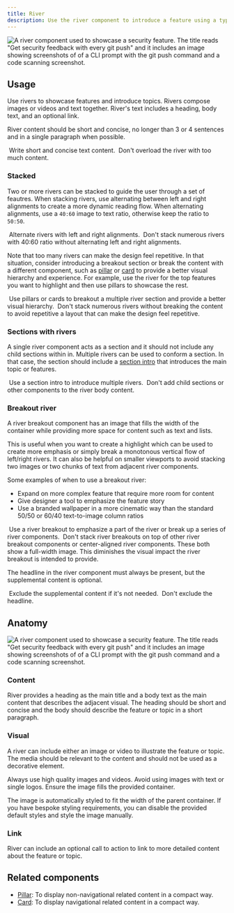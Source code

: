 ```yaml
---
title: River
description: Use the river component to introduce a feature using a type and media pairing.
---
```



![A river component used to showcase a security feature. The title reads "Get security feedback with every git push" and it includes an image showing screenshots of of a CLI prompt with the git push command and a code scanning screenshot.](https://github.com/primer/brand/assets/912236/e01c2743-54cd-4ed0-9a6e-2afdadabb66e)

## Usage

Use rivers to showcase features and introduce topics. Rivers compose images or videos and text together. River's text includes a heading, body text, and an optional link.

River content should be short and concise, no longer than 3 or 4 sentences and in a single paragraph when possible.

<DoDontContainer>
  <Do>
    <img
      alt=""
      src="https://github.com/primer/brand/assets/912236/a213a475-c5b1-49d0-8c82-5c99597a24ea"
    />
    <Caption>Write short and concise text content.</Caption>
  </Do>
  <Dont>
    <img
      alt=""
      src="https://github.com/primer/brand/assets/912236/bd3585bc-a79b-4ca2-bbc4-ff59bc8c75cf"
    />
    <Caption>Don't overload the river with too much content.</Caption>
  </Dont>
</DoDontContainer>

### Stacked

Two or more rivers can be stacked to guide the user through a set of feautres. When stacking rivers, use alternating between left and right alignments to create a more dynamic reading flow. When alternating alignments, use a `40:60` image to text ratio, otherwise keep the ratio to `50:50`.

<DoDontContainer>
  <Do>
    <img
      alt=""
      src="https://github.com/primer/brand/assets/912236/a7f8bca8-78e6-4e29-a44b-5a305ffeeeae"
    />
    <Caption>Alternate rivers with left and right alignments.</Caption>
  </Do>
  <Dont>
    <img
      alt=""
      src="https://github.com/primer/brand/assets/912236/ff254125-73ae-4838-9ee9-32aac6bcf19b"
    />
    <Caption>
      Don't stack numerous rivers with 40:60 ratio without alternating left and
      right alignments.
    </Caption>
  </Dont>
</DoDontContainer>

Note that too many rivers can make the design feel repetitive. In that situation, consider introducing a breakout section or break the content with a different component, such as [pillar](/components/Pillar) or [card](/components/Card) to provide a better visual hierarchy and experience. For example, use the river for the top features you want to highlight and then use pillars to showcase the rest.

<DoDontContainer>
  <Do>
    <img
      alt=""
      src="https://github.com/primer/brand/assets/912236/12739a14-1775-44ff-b5a5-d87a8820a29e"
    />
    <Caption>
      Use pillars or cards to breakout a multiple river section and provide a
      better visual hierarchy.
    </Caption>
  </Do>
  <Dont>
    <img
      alt=""
      src="https://github.com/primer/brand/assets/912236/a2e43864-3cde-441e-b992-05e7c037e306"
    />
    <Caption>
      Don't stack numerous rivers without breaking the content to avoid
      repetitive a layout that can make the design feel repetitive.
    </Caption>
  </Dont>
</DoDontContainer>

### Sections with rivers

A single river component acts as a section and it should not include any child sections within in. Multiple rivers can be used to conform a section. In that case, the section should include a [section intro](/components/SectionIntro) that introduces the main topic or features.

<DoDontContainer>
  <Do>
    <img
      alt=""
      src="https://github.com/primer/brand/assets/912236/67cd0c85-ab9a-4736-ae29-bcb4d2ec7845"
    />
    <Caption>Use a section intro to introduce multiple rivers.</Caption>
  </Do>
  <Dont>
    <img
      alt=""
      src="https://github.com/primer/brand/assets/912236/7654c23c-8337-4ab1-af82-ec4b6934b3b7"
    />
    <Caption>
      Don't add child sections or other components to the river body content.
    </Caption>
  </Dont>
</DoDontContainer>

### Breakout river

A river breakout component has an image that fills the width of the container while providing more space for content such as text and lists.

This is useful when you want to create a highlight which can be used to create more emphasis or simply break a monotonous vertical flow of left/right rivers. It can also be helpful on smaller viewports to avoid stacking two images or two chunks of text from adjacent river components.

Some examples of when to use a breakout river:

- Expand on more complex feature that require more room for content
- Give designer a tool to emphasize the feature story
- Use a branded wallpaper in a more cinematic way than the standard 50/50 or 60/40 text-to-image column ratios

<DoDontContainer>
  <Do>
    <img
      alt=""
      src="https://github.com/primer/brand/assets/2313998/103940cc-d3fc-47da-94c3-698c7c0c9b4a"
    />
    <Caption>
      Use a river breakout to emphasize a part of the river or break up a series
      of river components.
    </Caption>
  </Do>
  <Dont>
    <img
      alt=""
      src="https://github.com/primer/brand/assets/2313998/e23fcbc7-a974-4e3e-8551-5e2346813093"
    />
    <Caption>
      Don't stack river breakouts on top of other river breakout components or
      center-aligned river components. These both show a full-width image. This
      diminishes the visual impact the river breakout is intended to provide.
    </Caption>
  </Dont>
</DoDontContainer>

The headline in the river component must always be present, but the supplemental content is optional.

<DoDontContainer>
  <Do>
    <img
      alt=""
      src="https://github.com/primer/brand/assets/2313998/433b1fba-4505-452b-8f8c-7cda69cc316d"
    />
    <Caption>Exclude the supplemental content if it's not needed.</Caption>
  </Do>
  <Dont>
    <img
      alt=""
      src="https://github.com/primer/brand/assets/2313998/62cf1c98-6b7d-46e9-a2d4-6d211a9103ad"
    />
    <Caption>Don't exclude the headline.</Caption>
  </Dont>
</DoDontContainer>

## Anatomy

![A river component used to showcase a security feature. The title reads "Get security feedback with every git push" and it includes an image showing screenshots of of a CLI prompt with the git push command and a code scanning screenshot.](https://github.com/primer/brand/assets/912236/2fe68d1b-4279-48ad-969c-451b94848eeb)

### Content

River provides a heading as the main title and a body text as the main content that describes the adjacent visual. The heading should be short and concise and the body should describe the feature or topic in a short paragraph.

### Visual

A river can include either an image or video to illustrate the feature or topic. The media should be relevant to the content and should not be used as a decorative element.

Always use high quality images and videos. Avoid using images with text or single logos. Ensure the image fills the provided container.

The image is automatically styled to fit the width of the parent container. If you have bespoke styling requirements, you can disable the provided default styles and style the image manually.

### Link

River can include an optional call to action to link to more detailed content about the feature or topic.

## Related components

- [Pillar](/components/Pillar): To display non-navigational related content in a compact way.
- [Card](/components/Card): To display navigational related content in a compact way.
